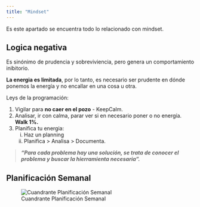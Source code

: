 ```yaml
---
title: "Mindset"
---
```


Es este apartado se encuentra todo lo relacionado con mindset. 


## Logica negativa

Es sinónimo de prudencia y sobreviviencia, pero genera un comportamiento inibitorio. 

**La energia es limitada**, por lo tanto, es necesario ser prudente en dónde ponemos la energía y no encallar en una cosa u otra. 

Leys de la programación: 

1. Vigilar para **no caer en el pozo** - KeepCalm. 
2. Analisar, ir con calma, parar ver si en necesario poner o no energía. **Walk 1%.** 
3. Planifica tu energia:
    i) Haz un planning 
    i) Planifica > Analisa > Documenta. 

> ***"Para cada problema hay una solución, se trata de conocer el problema y buscar la hierramienta necesaria".***

## Planificación Semanal

![Cuandrante Planificación Semanal](/Imagenes/photo_5938213528978702614_y.jpg)

